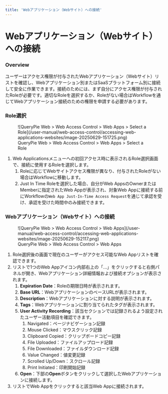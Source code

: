 ```yaml
---
title: 'Webアプリケーション（Webサイト）への接続'
---
```


# Webアプリケーション（Webサイト）への接続

### Overview

ユーザーはアクセス権限が付与されたWebアプリケーション（Webサイト）リストを確認し、Webアプリケーション別またはSaaSプラットフォーム別に接続して安全に作業できます。接続のためには、まず自分にアクセス権限が付与されたRoleが必要です。適切なRoleを選択するか、Roleがない場合はWorkflowを通じてWebアプリケーション接続のための権限を申請する必要があります。

### Role選択

<figure data-layout="center" data-align="center">
![QueryPie Web &gt; Web Access Control &gt; Web Apps &gt; Select a Role](/user-manual/web-access-control/accessing-web-applications-websites/image-20250629-151725.png)
<figcaption>
QueryPie Web &gt; Web Access Control &gt; Web Apps &gt; Select a Role
</figcaption>
</figure>

1. Web Applicationsメニューへの初回アクセス時に表示されるRole選択画面で、接続に使用するRoleを選択します。
    1. Roleに応じてWebサイトアクセス権限が異なり、付与されたRoleがない場合はWorkflowに移動します。
    2. Just In Time Roleを選択した場合、自分がWeb AppsのOwnerまたはMemberに指定されたWeb Appが表示され、対象Web Appに接続する前にWorkflowの`Web App Just-In-Time Access Request`を通じて承認を受け、承認を受けた時間中のみ接続できます。

### Webアプリケーション（Webサイト）への接続

<figure data-layout="center" data-align="center">
![QueryPie Web &gt; Web Access Control &gt; Web Apps](/user-manual/web-access-control/accessing-web-applications-websites/image-20250629-152117.png)
<figcaption>
QueryPie Web &gt; Web Access Control &gt; Web Apps
</figcaption>
</figure>

1. Role選択後の画面で現在のユーザーがアクセス可能なWeb Appリストを確認できます。
2. リストで1つのWeb Appアイコン内部右上の「...」をクリックすると右側パネルが開き、Webアプリケーション詳細情報および接続オプションが表示されます。
    1.  **Expiration Date**：Roleの期限日時が表示されます。
    2.  **Base URL**：WebアプリケーションのベースURLが表示されます。
    3.  **Description**：Webアプリケーションに対する説明が表示されます。
    4.  **Tags**：Webアプリケーションに割り当てられたタグが表示されます。
    5.  **User Activity Recording**：該当セクションでは記録されるよう設定されたユーザー活動項目を確認できます。
        1. Navigated：ページナビゲーション記録
        2. Mouse Clicked：マウスクリック記録
        3. Clipboard Copied：クリップボードコピー記録
        4. File Uploaded：ファイルアップロード記録
        5. File Downloaded：ファイルダウンロード記録
        6. Value Changed：値変更記録
        7. Scrolled Up/Down：スクロール記録
        8. Print Initiated：印刷開始記録
    6.  **Open**：下部の**Open**ボタンをクリックして選択したWebアプリケーションに接続します。
3. リストでWeb Appをクリックすると該当Web Appに接続されます。

